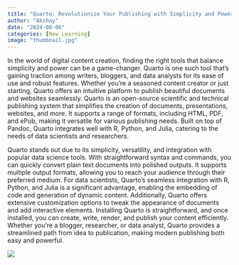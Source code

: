 ```yaml
---
title: "Quarto: Revolutionize Your Publishing with Simplicity and Power."
author: "Akshay"
date: "2024-08-06"
categories: [New Learning]
image: "thumbnail.jpg"
---
```


In the world of digital content creation, finding the right tools that balance simplicity and power can be a game-changer. Quarto is one such tool that's gaining traction among writers, bloggers, and data analysts for its ease of use and robust features. Whether you're a seasoned content creator or just starting, Quarto offers an intuitive platform to publish beautiful documents and websites seamlessly. Quarto is an open-source scientific and technical publishing system that simplifies the creation of documents, presentations, websites, and more. It supports a range of formats, including HTML, PDF, and ePub, making it versatile for various publishing needs. Built on top of Pandoc, Quarto integrates well with R, Python, and Julia, catering to the needs of data scientists and researchers.

Quarto stands out due to its simplicity, versatility, and integration with popular data science tools. With straightforward syntax and commands, you can quickly convert plain text documents into polished outputs. It supports multiple output formats, allowing you to reach your audience through their preferred medium. For data scientists, Quarto’s seamless integration with R, Python, and Julia is a significant advantage, enabling the embedding of code and generation of dynamic content. Additionally, Quarto offers extensive customization options to tweak the appearance of documents and add interactive elements. Installing Quarto is straightforward, and once installed, you can create, write, render, and publish your content efficiently. Whether you're a blogger, researcher, or data analyst, Quarto provides a streamlined path from idea to publication, making modern publishing both easy and powerful.


![](thumbnail.jpg)
